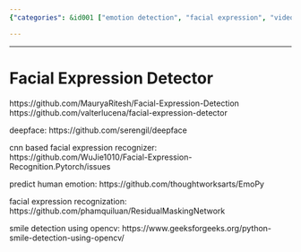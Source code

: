 ```yaml
---
{"categories": &id001 ["emotion detection", "facial expression", "video analysis"], "category": "Facial Expression Detection", "date": "2023-12-22 23:52:59", "description": "This article offers a compilation of resources for facial expression detection, including GitHub repositories, deep learning models, and a Python library. These tools can be utilized to accomplish tasks like identifying emotions, detecting smiles, and analyzing facial expressions.", "tags": *id001, "title": "Facial Expression Detector"}

---
```


------

# Facial Expression Detector

https://github.com/MauryaRitesh/Facial-Expression-Detection
https://github.com/valterlucena/facial-expression-detector

deepface:
https://github.com/serengil/deepface

cnn based facial expression recognizer:
https://github.com/WuJie1010/Facial-Expression-Recognition.Pytorch/issues

predict human emotion:
https://github.com/thoughtworksarts/EmoPy

facial expression recognization:
https://github.com/phamquiluan/ResidualMaskingNetwork

smile detection using opencv: 
https://www.geeksforgeeks.org/python-smile-detection-using-opencv/


